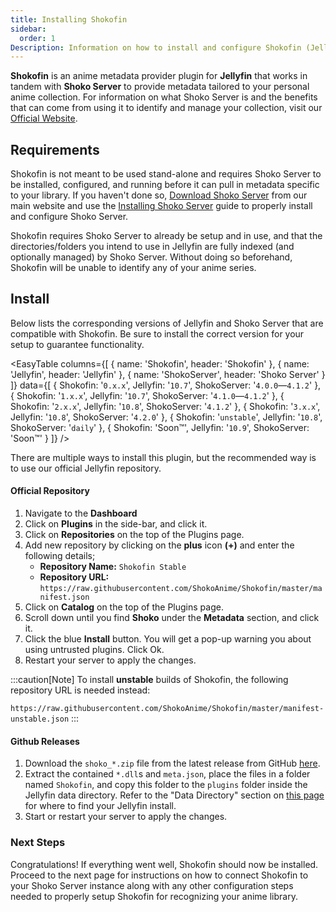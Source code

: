 ```yaml
---
title: Installing Shokofin
sidebar:
  order: 1
Description: Information on how to install and configure Shokofin (Jellyfin)
---
```


**Shokofin** is an anime metadata provider plugin for **Jellyfin** that works in tandem with **Shoko Server** to provide
metadata tailored to your personal anime collection. For information on what Shoko Server is and the benefits that can
come from using it to identify and manage your collection, visit our [Official Website](https://shokoanime.com/).

## Requirements

Shokofin is not meant to be used stand-alone and requires Shoko Server to be installed, configured, and running before
it can pull in metadata specific to your library. If you haven't done so, [Download Shoko Server](https://shokoanime.com/downloads/)
from our main website and use the [Installing Shoko Server](/getting-started/installing-shoko-server) guide to
properly install and configure Shoko Server.

Shokofin requires Shoko Server to already be setup and in use, and that the directories/folders you intend to
use in Jellyfin are fully indexed (and optionally managed) by Shoko Server. Without doing so beforehand, Shokofin will be
unable to identify any of your anime series.

## Install

Below lists the corresponding versions of Jellyfin and Shoko Server that are compatible with Shokofin. Be sure to install
the correct version for your setup to guarantee functionality.

<EasyTable
  columns={[
    { name: 'Shokofin', header: 'Shokofin' },
    { name: 'Jellyfin', header: 'Jellyfin' },
    { name: 'ShokoServer', header: 'Shoko Server' }
  ]}
  data={[
    {
      Shokofin: '`0.x.x`',
      Jellyfin: '`10.7`',
      ShokoServer: '`4.0.0`&mdash;`4.1.2`'
    },
    {
      Shokofin: '`1.x.x`',
      Jellyfin: '`10.7`',
      ShokoServer: '`4.1.0`&mdash;`4.1.2`'
    },
    {
      Shokofin: '`2.x.x`',
      Jellyfin: '`10.8`',
      ShokoServer: '`4.1.2`'
    },
    {
      Shokofin: '`3.x.x`',
      Jellyfin: '`10.8`',
      ShokoServer: '`4.2.0`'
    },
    {
      Shokofin: '`unstable`',
      Jellyfin: '`10.8`',
      ShokoServer: '`daily`'
    },
    {
      Shokofin: 'Soon&trade;',
      Jellyfin: '`10.9`',
      ShokoServer: 'Soon&trade;'
    }
  ]}
/>

There are multiple ways to install this plugin, but the recommended way is to use our official Jellyfin repository.

#### Official Repository

1. Navigate to the **Dashboard**
2. Click on **Plugins** in the side-bar, and click it.
3. Click on **Repositories** on the top of the Plugins page.
2. Add new repository by clicking on the **plus** icon **(+)** and enter the following details;
    - **Repository Name:** `Shokofin Stable`
    - **Repository URL:** `https://raw.githubusercontent.com/ShokoAnime/Shokofin/master/manifest.json`
3. Click on **Catalog** on the top of the Plugins page.
4. Scroll down until you find **Shoko** under the **Metadata** section, and click it.
5. Click the blue **Install** button. You will get a pop-up warning you about using untrusted plugins. Click Ok.
6. Restart your server to apply the changes.

:::caution[Note]
  To install **unstable** builds of Shokofin, the following repository URL is needed instead:

  `https://raw.githubusercontent.com/ShokoAnime/Shokofin/master/manifest-unstable.json`
:::

#### Github Releases

1. Download the `shoko_*.zip` file from the latest release from GitHub [here](https://github.com/ShokoAnime/shokofin/releases/latest).
2. Extract the contained `*.dll`s and `meta.json`, place the files in a folder named `Shokofin`, and copy this folder to the
  `plugins` folder inside the Jellyfin data directory.
  Refer to the "Data Directory" section on [this page](https://jellyfin.org/docs/general/administration/configuration.html) for where to find your Jellyfin install.
3. Start or restart your server to apply the changes.

### Next Steps

Congratulations! If everything went well, Shokofin should now be installed. Proceed to the next page for instructions on how to connect
Shokofin to your Shoko Server instance along with any other configuration steps needed to properly setup Shokofin for recognizing your
anime library.
